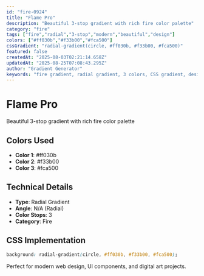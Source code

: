 ```yaml
---
id: "fire-0924"
title: "Flame Pro"
description: "Beautiful 3-stop gradient with rich fire color palette"
category: "fire"
tags: ["fire","radial","3-stop","modern","beautiful","design"]
colors: ["#ff030b","#f33b00","#fca500"]
cssGradient: "radial-gradient(circle, #ff030b, #f33b00, #fca500)"
featured: false
createdAt: "2025-08-03T02:21:14.658Z"
updatedAt: "2025-08-25T07:08:43.295Z"
author: "Gradient Generator"
keywords: "fire gradient, radial gradient, 3 colors, CSS gradient, design, #ff030b, #f33b00, #fca500"
---
```


# Flame Pro

Beautiful 3-stop gradient with rich fire color palette

## Colors Used
- **Color 1**: #ff030b
- **Color 2**: #f33b00
- **Color 3**: #fca500

## Technical Details
- **Type**: Radial Gradient
- **Angle**: N/A (Radial)
- **Color Stops**: 3
- **Category**: Fire

## CSS Implementation
```css
background: radial-gradient(circle, #ff030b, #f33b00, #fca500);
```

Perfect for modern web design, UI components, and digital art projects.
